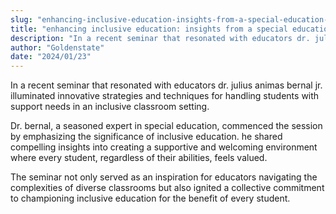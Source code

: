 ```yaml
---
slug: "enhancing-inclusive-education-insights-from-a-special-education-expert"
title: "enhancing inclusive education: insights from a special education expert"
description: "In a recent seminar that resonated with educators dr. julius animas bernal jr. illuminated innovative..."
author: "Goldenstate"
date: "2024/01/23"
---
```


In a recent seminar that resonated with educators dr. julius animas bernal jr. illuminated innovative strategies and techniques for handling students with support needs in an inclusive classroom setting.

Dr. bernal, a seasoned expert in special education, commenced the session by emphasizing the significance of inclusive education. he shared compelling insights into creating a supportive and welcoming environment where every student, regardless of their abilities, feels valued.

The seminar not only served as an inspiration for educators navigating the complexities of diverse classrooms but also ignited a collective commitment to championing inclusive education for the benefit of every student.